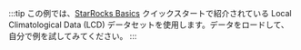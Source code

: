 :::tip
この例では、[StarRocks Basics](../../quick_start/shared-nothing.md) クイックスタートで紹介されている Local Climatological Data (LCD) データセットを使用します。データをロードして、自分で例を試してみてください。
:::